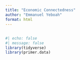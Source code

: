 ```yaml
---
title: "Economic Connectedness"
author: "Emmanuel Yeboah"
format: html
---
```


## 

```r
#| echo: false
#| message: false
library(tidyverse)
library(primer.data)
```

```r

```

